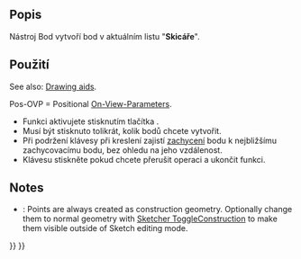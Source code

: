 <languages/>

{{Docnav
|[[Sketcher_StopOperation|Stop Operation]]
|[[Sketcher_CreatePolyline|Polyline]]
|[[Sketcher_Workbench|Sketcher]]
|IconL=Sketcher_StopOperation.svg
|IconR=Sketcher_CreatePolyline.svg
|IconC=Workbench_Sketcher.svg
}}

<div class="mw-translate-fuzzy">
{{GuiCommand/cs|Name=Sketcher CreatePoint|Name/cs= Skicář Bod|Workbenches=[[Sketcher Workbench/cs|Skicář]]|MenuLocation=Náčrt → Skicář Konstrukce →  Vytvořit bod|SeeAlso=}}
</div>

<span id="Description"></span>
==Popis==

<div class="mw-translate-fuzzy">
Nástroj Bod vytvoří bod v aktuálním listu "'''Skicáře'''".
</div>

<span id="Usage"></span>
<div class="mw-translate-fuzzy">
==Použití==
</div>

See also: [[Sketcher_Workbench#Drawing_aids|Drawing aids]].

Pos-OVP = Positional [[Sketcher_Preferences#General|On-View-Parameters]]. {{Version|1.0}}

<div class="mw-translate-fuzzy">
* Funkci aktivujete stisknutím tlačítka {{Button|[[Image:Sketcher_CreatePoint.svg|24px]] Bod}}.
* Musí být stisknuto tolikrát, kolik bodů chcete vytvořit.
* Při podržení klávesy {{KEY|Ctrl}} při kreslení zajistí [[Draft_Snap/cs|zachycení]] bodu k nejbližšímu zachycovacímu bodu, bez ohledu na jeho vzdálenost.
* Klávesu {{KEY|Esc}} stiskněte pokud chcete přerušit operaci a ukončit funkci.
</div>

==Notes==

* {{VersionMinus|0.21}}: Points are always created as construction geometry. Optionally change them to normal geometry with [[Sketcher_ToggleConstruction|Sketcher ToggleConstruction]] to make them visible outside of Sketch editing mode.


{{Docnav
|[[Sketcher_StopOperation|Stop Operation]]
|[[Sketcher_CreatePolyline|Polyline]]
|[[Sketcher_Workbench|Sketcher]]
|IconL=Sketcher_StopOperation.svg
|IconR=Sketcher_CreatePolyline.svg
|IconC=Workbench_Sketcher.svg
}}

{{Sketcher_Tools_navi{{#translation:}}}}
{{Userdocnavi{{#translation:}}}}